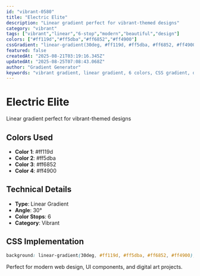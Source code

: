 ```yaml
---
id: "vibrant-0580"
title: "Electric Elite"
description: "Linear gradient perfect for vibrant-themed designs"
category: "vibrant"
tags: ["vibrant","linear","6-stop","modern","beautiful","design"]
colors: ["#ff119d","#ff5dba","#ff6852","#ff4900"]
cssGradient: "linear-gradient(30deg, #ff119d, #ff5dba, #ff6852, #ff4900)"
featured: false
createdAt: "2025-08-21T03:19:16.345Z"
updatedAt: "2025-08-25T07:08:43.068Z"
author: "Gradient Generator"
keywords: "vibrant gradient, linear gradient, 6 colors, CSS gradient, design, #ff119d, #ff5dba, #ff6852, #ff4900"
---
```


# Electric Elite

Linear gradient perfect for vibrant-themed designs

## Colors Used
- **Color 1**: #ff119d
- **Color 2**: #ff5dba
- **Color 3**: #ff6852
- **Color 4**: #ff4900

## Technical Details
- **Type**: Linear Gradient
- **Angle**: 30°
- **Color Stops**: 6
- **Category**: Vibrant

## CSS Implementation
```css
background: linear-gradient(30deg, #ff119d, #ff5dba, #ff6852, #ff4900);
```

Perfect for modern web design, UI components, and digital art projects.
